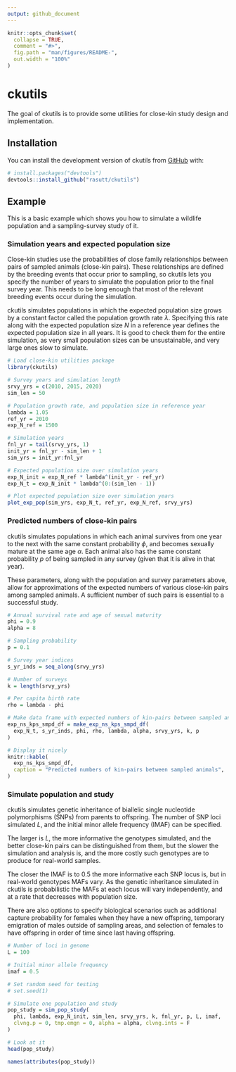 ```yaml
---
output: github_document
---
```


<!-- README.md is generated from README.Rmd. Please edit that file -->

```r
knitr::opts_chunk$set(
  collapse = TRUE,
  comment = "#>",
  fig.path = "man/figures/README-",
  out.width = "100%"
)
```

# ckutils

<!-- badges: start -->
<!-- badges: end -->

The goal of ckutils is to provide some utilities for close-kin study design and implementation.

## Installation

You can install the development version of ckutils from [GitHub](https://github.com/) with:

``` r
# install.packages("devtools")
devtools::install_github("rasutt/ckutils")
```

## Example

This is a basic example which shows you how to simulate a wildlife population and a sampling-survey study of it.

### Simulation years and expected population size

Close-kin studies use the probabilities of close family relationships between pairs of sampled animals (close-kin pairs). These relationships are defined by the breeding events that occur prior to sampling, so ckutils lets you specify the number of years to simulate the population prior to the final survey year. This needs to be long enough that most of the relevant breeding events occur during the simulation.

ckutils simulates populations in which the expected population size grows by a constant factor called the population growth rate $\lambda$. Specifying this rate along with the expected population size $N$ in a reference year defines the expected population size in all years. It is good to check them for the entire simulation, as very small population sizes can be unsustainable, and very large ones slow to simulate.

```r
# Load close-kin utilities package
library(ckutils)

# Survey years and simulation length
srvy_yrs = c(2010, 2015, 2020)
sim_len = 50

# Population growth rate, and population size in reference year
lambda = 1.05
ref_yr = 2010
exp_N_ref = 1500

# Simulation years
fnl_yr = tail(srvy_yrs, 1)
init_yr = fnl_yr - sim_len + 1
sim_yrs = init_yr:fnl_yr

# Expected population size over simulation years
exp_N_init = exp_N_ref * lambda^(init_yr - ref_yr)
exp_N_t = exp_N_init * lambda^(0:(sim_len - 1))

# Plot expected population size over simulation years
plot_exp_pop(sim_yrs, exp_N_t, ref_yr, exp_N_ref, srvy_yrs)
```

### Predicted numbers of close-kin pairs

ckutils simulates populations in which each animal survives from one year to the next with the same constant probability $\phi$, and becomes sexually mature at the same age $\alpha$. Each animal also has the same constant probability $p$ of being sampled in any survey (given that it is alive in that year).

These parameters, along with the population and survey parameters above, allow for approximations of the expected numbers of various close-kin pairs among sampled animals. A sufficient number of such pairs is essential to a successful study.

```r
# Annual survival rate and age of sexual maturity
phi = 0.9
alpha = 8

# Sampling probability
p = 0.1

# Survey year indices
s_yr_inds = seq_along(srvy_yrs)

# Number of surveys
k = length(srvy_yrs)

# Per capita birth rate
rho = lambda - phi

# Make data frame with expected numbers of kin-pairs between sampled animals
exp_ns_kps_smpd_df = make_exp_ns_kps_smpd_df(
  exp_N_t, s_yr_inds, phi, rho, lambda, alpha, srvy_yrs, k, p
)

# Display it nicely
knitr::kable(
  exp_ns_kps_smpd_df, 
  caption = "Predicted numbers of kin-pairs between sampled animals",
)
```

### Simulate population and study

ckutils simulates genetic inheritance of biallelic single nucleotide polymorphisms (SNPs) from parents to offspring. The number of SNP loci simulated $L$, and the initial minor allele frequency (IMAF) can be specified. 

The larger is $L$, the more informative the genotypes simulated, and the better close-kin pairs can be distinguished from them, but the slower the simulation and analysis is, and the more costly such genotypes are to produce for real-world samples.

The closer the IMAF is to 0.5 the more informative each SNP locus is, but in real-world genotypes MAFs vary. As the genetic inheritance simulated in ckutils is probabilistic the MAFs at each locus will vary independently, and at a rate that decreases with population size.

There are also options to specify biological scenarios such as additional capture probability for females when they have a new offspring, temporary emigration of males outside of sampling areas, and selection of females to have offspring in order of time since last having offspring.

```r
# Number of loci in genome
L = 100

# Initial minor allele frequency
imaf = 0.5

# Set random seed for testing
# set.seed(1)

# Simulate one population and study
pop_study = sim_pop_study(
  phi, lambda, exp_N_init, sim_len, srvy_yrs, k, fnl_yr, p, L, imaf, 
  clvng.p = 0, tmp.emgn = 0, alpha = alpha, clvng.ints = F
)

# Look at it
head(pop_study)
```
```r
names(attributes(pop_study))
```
